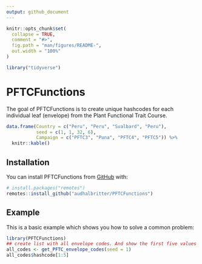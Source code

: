 ```yaml
---
output: github_document
---
```


<!-- README.md is generated from README.Rmd. Please edit that file -->

```r
knitr::opts_chunk$set(
  collapse = TRUE,
  comment = "#>",
  fig.path = "man/figures/README-",
  out.width = "100%"
)
```

```r
library("tidyverse")
```


# PFTCFunctions

<!-- badges: start -->
<!-- badges: end -->

The goal of PFTCFunctions is to create unique hashcodes for each individual leaf (envelope) from the Plant Functional Trait Course.

```r
data.frame(Country = c("Peru", "Peru", "Svalbard", "Peru"),
           seed = c(1, 1, 32, 6),
           Campaign = c("PFTC3", "Puna", "PFTC4", "PFTC5")) %>% 
  knitr::kable()
```


## Installation

You can install PFTCFunctions from [GitHub](https://github.com/) with:

```r
# install.packages("remotes")
remotes::install_github("audhalbritter/PFTCFunctions")
```

## Example

This is a basic example which shows you how to solve a common problem:

```r
library(PFTCFunctions)
## create list with all envelope codes. And show the first five values
all_codes <- get_PFTC_envelope_codes(seed = 1)
all_codes$hashcode[1:5]
```

